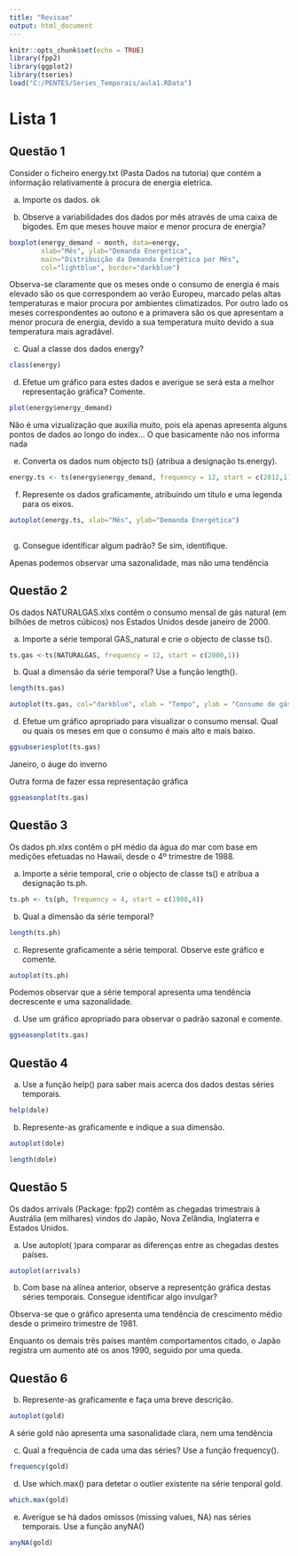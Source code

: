 ---
title: "Revisao"
output: html_document
---

```{r setup, include=FALSE}
knitr::opts_chunk$set(echo = TRUE)
library(fpp2)
library(ggplot2)
library(tseries)
load("C:/PENTES/Series_Temporais/aula1.RData")
```

# Lista 1

## Questão 1

Consider o ficheiro energy.txt (Pasta Dados na tutoria) que contém a
informação relativamente à procura de energia eletrica.

a) Importe os dados.
ok

b) Observe a variabilidades dos dados por mês através de uma caixa de
bigodes. Em que meses houve maior e menor procura de energia?

```{r}
boxplot(energy_demand ~ month, data=energy, 
        xlab="Mês", ylab="Demanda Energética", 
        main="Distribuição da Demanda Energética por Mês", 
        col="lightblue", border="darkblue")
```

Observa-se claramente que os meses onde o consumo de energia é mais elevado são os que correspondem ao verão Europeu, marcado pelas altas temperaturas e maior procura por ambientes climatizados. Por outro lado os meses correspondentes ao outono e a primavera são os que apresentam a menor procura de energia, devido a sua temperatura muito devido a sua temperatura mais agradável.

c) Qual a classe dos dados energy?

```{r}
class(energy)
```
d) Efetue um gráfico para estes dados e averigue se será esta a melhor
representação gráfica? Comente.

```{r}
plot(energy$energy_demand)
```

Não é uma vizualização que auxilia muito, pois ela apenas apresenta alguns pontos de dados ao longo do index... O que basicamente não nos informa nada

e) Converta os dados num objecto ts() (atribua a designação ts.energy).

```{r}
energy.ts <- ts(energy$energy_demand, frequency = 12, start = c(2012,1))
```

f) Represente os dados graficamente, atribuindo um título e uma legenda
para os eixos.

```{r}
autoplot(energy.ts, xlab="Mês", ylab="Demanda Energética")
  
```

g) Consegue identificar algum padrão? Se sim, identifique.

Apenas podemos observar uma sazonalidade, mas não uma tendência

## Questão 2
Os dados NATURALGAS.xlxs contêm o consumo mensal de
gás natural (em bilhões de metros cúbicos) nos Estados Unidos desde
janeiro de 2000.

a) Importe a série temporal GAS_natural e crie o objecto de classe ts().

```{r}
ts.gas <-ts(NATURALGAS, frequency = 12, start = c(2000,1))
```

b) Qual a dimensão da série temporal? Use a função length().

```{r}
length(ts.gas)
```
```{r}
autoplot(ts.gas, col="darkblue", xlab = "Tempo", ylab = "Consumo de gás em 10^9 m^3")
```

d) Efetue um gráfico apropriado para visualizar o consumo mensal. Qual
ou quais os meses em que o consumo é mais alto e mais baixo.

```{r}
ggsubseriesplot(ts.gas)
```

Janeiro, o áuge do inverno

Outra forma de fazer essa representação gráfica
```{r}
ggseasonplot(ts.gas)
```

## Questão 3

Os dados ph.xlxs contêm o pH médio da água do mar com base em medições efetuadas no Hawaii, desde o 4º trimestre de 1988.

a) Importe a série temporal, crie o objecto de classe ts() e atribua a
designação ts.ph.

```{r}
ts.ph <- ts(ph, frequency = 4, start = c(1988,4))
```

b) Qual a dimensão da série temporal?

```{r}
length(ts.ph)
```
c) Represente graficamente a série temporal. Observe este gráfico e comente.

```{r}
autoplot(ts.ph)
```

Podemos observar que a série temporal apresenta uma tendência decrescente e uma sazonalidade.

d) Use um gráfico apropriado para observar o padrão sazonal e comente.

```{r}
ggseasonplot(ts.gas)
```

## Questão 4

a) Use a função help() para saber mais acerca dos dados destas séries
temporais.

```{r}
help(dole)
```

b) Represente-as graficamente e indique a sua dimensão.

```{r}
autoplot(dole)
```

```{r}
length(dole)
```

## Questão 5

Os dados arrivals (Package: fpp2) contêm as chegadas trimestrais à Austrália (em milhares) vindos do Japão, Nova Zelândia, Inglaterra e Estados Unidos.

a) Use autoplot( )para comparar as diferenças entre as chegadas destes países.

```{r}
autoplot(arrivals)
```


b) Com base na alínea anterior, observe a representção gráfica destas séries temporais. Consegue identificar algo invulgar?

Observa-se que o gráfico apresenta uma tendência de crescimento médio desde o primeiro trimestre de 1981.

Enquanto os demais três países mantêm comportamentos citado, o Japão registra um aumento até os anos 1990, seguido por uma queda.

## Questão 6

b) Represente-as graficamente e faça uma breve descrição.

```{r}
autoplot(gold)
```

A série gold não apresenta uma sasonalidade clara, nem uma tendência

c) Qual a frequência de cada uma das séries? Use a função frequency().

```{r}
frequency(gold)
```

d) Use which.max() para detetar o outlier existente na série tenporal gold.

```{r}
which.max(gold)
```

e) Averigue se há dados omissos (missing values, NA) nas séries temporais.
Use a função anyNA()

```{r}
anyNA(gold)
```

